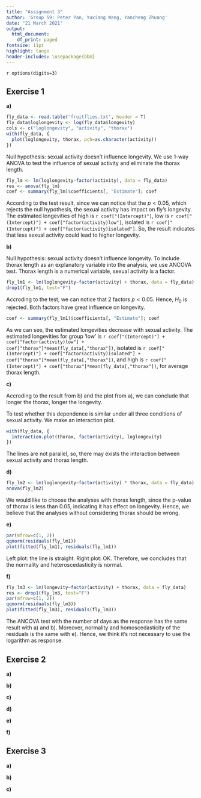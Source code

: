 ```yaml
---
title: "Assignment 3"
author: 'Group 59: Peter Pan, Yuxiang Wang, Yancheng Zhuang'
date: "21 March 2021"
output:
  html_document:
    df_print: paged
fontsize: 11pt
highlight: tango
header-includes: \usepackage{bbm}
---
```


`r options(digits=3)`

## Exercise 1 
<!--
To investigate the effect of sexual activity on longevity of fruit flies, 
75 male fruit flies were divided randomly in three groups of 25. 
The fruit flies in the first group were kept solitary, 
those in the second were kept together with one virgin female fruit fly per day, 
and those in the third group were kept together with eight virgin female fruit flies a day. 
In the data-file fruitflies.txt the three groups are labelled isolated, low and high. 
The number of days until death (longevity) was measured for all flies. 
Later, it was decided to measure also the length of their thorax. 
Add a column loglongevity to the data-frame, containing the logarithm of the number of days until death. 
Use this as the response variable in the following.
-->

**a)** 
<!--
Make an informative plot of the data. 
Investigate whether sexual activity influences longevity by performing a statistical test, 
without taking the thorax length into account. 
What are the estimated longevities for the three conditions? Comment.
-->

```r
fly_data <- read.table("fruitflies.txt", header = T)
fly_data$loglongevity <- log(fly_data$longevity)
cols <- c("loglongevity", "activity", "thorax")
with(fly_data, {
  plot(loglongevity, thorax, pch=as.character(activity))
})
```

Null hypothesis: sexual activity doesn't influence longevity.
We use 1-way ANOVA to test the influence of sexual activity and eliminate the thorax length.

```r
fly_lm <- lm(loglongevity~factor(activity), data = fly_data)
res <- anova(fly_lm)
coef <- summary(fly_lm)$coefficients[, "Estimate"]; coef
```
According to the test result, since we can notice that the $p < 0.05$, which rejects the null hypothesis, the sexual activity has impact on fly's longevity. The estimated longevities of high is `r coef["(Intercept)"]`, low is `r coef["(Intercept)"] + coef["factor(activity)low"]`, isolated is `r coef["(Intercept)"] + coef["factor(activity)isolated"]`.
So, the result indicates that less sexual activity could lead to higher longevity.

**b)** 
<!--
Investigate whether sexual activity influences longevity by performing a statistical test, 
now including thorax length as an explanatory variable into the analysis. 
Does sexual activity increase or decrease longevity? 
What are the estimated longevities for the three groups, for a fly with average thorax length?
-->

Null hypothesis: sexual activity doesn't influence longevity.
To include thorax length as an explanatory variable into the analysis, we use ANCOVA test.
Thorax length is a numerical variable, sexual activity is a factor.

```r
fly_lm1 <- lm(loglongevity~factor(activity) + thorax, data = fly_data)
drop1(fly_lm1, test="F")
```
Accroding to the test, we can notice that 2 factors $p< 0.05$. Hence, $H_0$ is rejected. Both factors have great influence on longevity.

```r
coef <- summary(fly_lm1)$coefficients[, "Estimate"]; coef
```

As we can see, the estimated longevities decrease with sexual activity.
The estimated longevities for group 'low' is `r coef["(Intercept)"] + coef["factor(activity)low"] +  coef["thorax"]*mean(fly_data[,"thorax"]) `, isolated is `r coef["(Intercept)"] + coef["factor(activity)isolated"] +  coef["thorax"]*mean(fly_data[,"thorax"]) `, and high is `r coef["(Intercept)"] + coef["thorax"]*mean(fly_data[,"thorax"]) `, for average thorax length.

**c)** 
<!--
How does thorax length influence longevity? 
Investigate graphically and by using an appropriate test 
whether this dependence is similar under all three conditions of sexual activity.
-->

Accroding to the result from b) and the plot from a), we can conclude that longer the thorax, longer the longevity.

To test whether this dependence is similar under all three conditions of sexual activity. We make an  interaction plot.

```r
with(fly_data, {
  interaction.plot(thorax, factor(activity), loglongevity)
})
```

The lines are not parallel, so, there may exists the interaction between sexual activity and thorax length.

**d)** 
<!--
Which of the two analyses, without or with thorax length, do you prefer? 
Is one of the analyses wrong?
-->

```r
fly_lm2 <- lm(loglongevity~factor(activity) * thorax, data = fly_data)
anova(fly_lm2)
```

We would like to choose the analyses with thorax length, since the p-value of thorax is less than 0.05, indicating it has effect on longevity. Hence, we believe that the analyses without considering thorax should be wrong.

**e)** 
<!--
Verify normality and heteroscedasticity by making a normal QQ-plot of the residuals, 
and a residuals versus fitted plot, for the analysis that includes thorax length.
-->

```r
par(mfrow=c(1, 2))
qqnorm(residuals(fly_lm1))
plot(fitted(fly_lm1), residuals(fly_lm1))
```

Left plot: the line is straight. Right plot: OK. Therefore, we concludes that the normality and heteroscedasticity is normal.

**f)**
<!--
Perform the ancova analysis with the number of days as the response, rather than its logarithm. 
Verify normality and homoscedasticity of the residuals of this analysis. 
Was it wise to use the logarithm as response?
-->

```r
fly_lm3 <- lm(longevity~factor(activity) + thorax, data = fly_data)
res <- drop1(fly_lm3, test="F")
par(mfrow=c(1, 2))
qqnorm(residuals(fly_lm3))
plot(fitted(fly_lm3), residuals(fly_lm3))
```

The ANCOVA test with the number of days as the response has the same result with a) and b).
Moreover, normality and homoscedasticity of the residuals is the same with e).
Hence, we think it's not necessary to use the logarithm as response.

## Exercise 2 
<!--
On April 15, 1912, British passenger liner Titanic sank after colliding with an iceberg. 
There were not enough lifeboats for everyone onboard, 
resulting in the death of 1502 out of 2224 passengers and crew. 
The data file titanic.txt gives the survival status of passengers on the Titanic, 
together with their names, age, sex and passenger class. 
(About half of the ages for the 3rd class passengers are missing, 
although many of these could be filled in from the original source.) 
The columns: 
Name – name of passenger, 
PClass – passenger class (1st, 2nd or 3rd), 
Age – age in years, 
Sex – male or female, 
Survived – survival status (1=Yes or 0=No).
-->

**a)** 
<!--
Study the data and give a few (>1) summaries (graphics or tables). 
-->

**b)** 
<!--
Fit a logistic regression model (no interactions yet) to investigate 
the association between the survival status and the predictors PClass, Age and Sex. 
Interpret the results in terms of odds, comment.
-->

**c)** 
<!--
Investigate for interaction of predictor Age with factors PClass and Sex. 
From this and b), choose (and justify) a resulting model. 
For this model, report the estimate for the probability of survival for
each combination of levels of the factors PClass and Sex for a person of age 53.
-->

**d)** 
<!--
Propose a method to predict the survival status and a quality measure for your prediction and 
describe how you would implement that method (you do not need to implement it).
-->

**e)** 
<!--
Another approach would be to apply a contingency table test to 
investigate whether factor passenger class (and gender) has an effect on the survival status. 
Implement the relevant test(s).
-->

**f)** 
<!--
Is the second approach in e) wrong? 
Name both an advantage and a disadvantage of the two approaches, relative to each other. 
-->

## Exercise 3
<!--
To study the influence of different political and geographical variables on the number of military coups, 
these data are collected for several Sub Saharan African countries in the file africa.txt. 
The meaning of the different variables:
miltcoup — number of successful military coups from independence to 1989;
oligarchy — number years country ruled by military oligarchy from independence to 1989;
pollib — political liberalization 
    0 = no civil rights for political expression, 
    1 = limited civil rights for expression but right to form political parties
    2 = full civil rights;
parties — number of legal political parties in 1993;
pctvote — percent voting in last election;
popn — population in millions in 1989;
size — area in 1000 square km;
numelec — total number of legislative and presidential elections;
numregim — number of regime types.
-->

**a)** 
<!--
Perform Poisson regression on the full data set africa, 
taking miltcoup as response variable, Comment on your findings. 
-->

**b)** 
<!--
Use the step down approach (using output of the function summary) to 
reduce the number of explanatory variables. 
Compare the resulting model with your findings in a).
-->

**c)** 
<!--
Predict the number of coups for a hypothetical country for all the three levels of political liberalization
and the averages (over all the counties in the data) of all the other (numerical) characteristics. 
Comment on your findings.
-->
